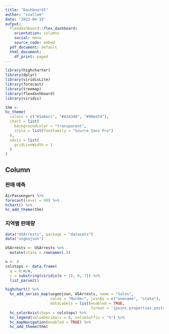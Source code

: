 ```yaml
---
title: "Dashboard1"
author: "ssallem"
date: '2022-04-19'
output:
  flexdashboard::flex_dashboard:
    orientation: columns
    social: menu
    source_code: embed
  pdf_document: default
  html_document:
    df_print: paged
---
```



```r
library(highcharter)
library(dplyr)
library(viridisLite)
library(forecast)
library(treemap)
library(flexdashboard)
library(viridis)

thm <- 
hc_theme(
  colors = c("#1a6ecc", "#434348", "#90ed7d"),
  chart = list(
    backgroundColor = "transparent",
    style = list(fontFamily = "Source Sans Pro")
  ),
  xAxis = list(
    gridLineWidth = 1
  )
)

```



## Column {data-width="600"}

### 판매 예측

```r
AirPassengers %>% 
forecast(level = 90) %>% 
hchart() %>% 
hc_add_theme(thm)
```

### 지역별 판매량

```r
data("USArrests", package = "datasets")
data("usgeojson")

USArrests <- USArrests %>%
  mutate(state = rownames(.))

n <- 4
colstops <- data.frame(
  q = 0:n/n,
  c = substring(viridis(n + 1), 0, 7)) %>%
  list_parse2()

highchart() %>%
  hc_add_series_map(usgeojson, USArrests, name = "Sales",
                    value = "Murder", joinBy = c("woename", "state"),
                    dataLabels = list(enabled = TRUE,
                                      format = '{point.properties.postalcode}')) %>%
  hc_colorAxis(stops = colstops) %>%
  hc_legend(valueDecimals = 0, valueSuffix = "%") %>%
  hc_mapNavigation(enabled = TRUE) %>%
  hc_add_theme(thm)
```